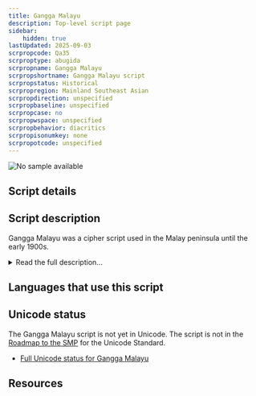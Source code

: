 ```yaml
---
title: Gangga Malayu
description: Top-level script page
sidebar:
    hidden: true
lastUpdated: 2025-09-03
scrpropcode: Qa35
scrproptype: abugida
scrpropname: Gangga Malayu
scrpropshortname: Gangga Malayu script
scrpropstatus: Historical
scrpropregion: Mainland Southeast Asian
scrpropdirection: unspecified
scrpropbaseline: unspecified
scrpropcase: no
scrpropwspace: unspecified
scrpropbehavior: diacritics
scrpropisonumkey: none
scrpropotcode: unspecified
---
```



![No sample available](../images/nosample.png)



## Script details

<ScriptDetails />

## Script description

Gangga Malayu was a cipher script used in the Malay peninsula until the early 1900s.

<details>
<summary>Read the full description...</summary>Its origin is not known; the shapes of some letters seem to have been based on their  [Arabic](/scrlang/scripts/arab) equivalents, but structurally the script resembles a Brahmic abugida.

_This script is not currently recognized by the [ISO 15924 standard](http://www.unicode.org/iso15924/), but is included in ScriptSource for research purposes. If you have any information on this script, please add the information to this site. Your contributions can be a great help in refining and expanding the ISO 15924 standard. The [Script Encoding Initiative](http://www.linguistics.berkeley.edu/sei/) is working to support the inclusion of this script in the standard, and contributions here will support their efforts._
</details>

## Languages that use this script

<WsList script='Qa35' wsMax='5' />

## Unicode status

The Gangga Malayu script is not yet in Unicode. The script is not in the [Roadmap to the SMP](http://www.unicode.org/roadmaps/smp/) for the Unicode Standard.

- [Full Unicode status for Gangga Malayu](/scrlang/unicode/qa35-unicode)



## Resources

<ScriptResources detailSummary='seemore' />

